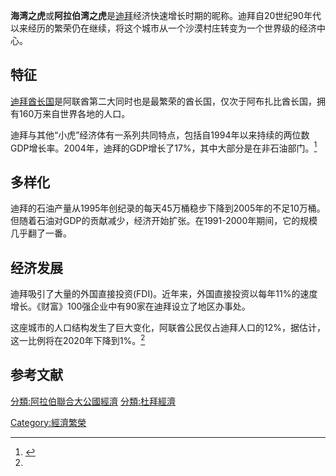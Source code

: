 '''海湾之虎'''或'''阿拉伯湾之虎'''是[[迪拜|迪拜]]经济快速增长时期的昵称。迪拜自20世纪90年代以来经历的繁荣仍在继续，将这个城市从一个沙漠村庄转变为一个世界级的经济中心。
== 特征 ==
[[迪拜酋长国|迪拜酋长国]]是阿联酋第二大同时也是最繁荣的酋长国，仅次于阿布扎比酋长国，拥有160万来自世界各地的人口。

迪拜与其他“小虎”经济体有一系列共同特点，包括自1994年以来持续的两位数GDP增长率。2004年，迪拜的GDP增长了17%，其中大部分是在非石油部门。<ref name="gulfsol.org">{{Cite web |url=http://www.gulfsol.org/featured/alain/TRACK%20C%20ARTICLES/first%20gulf%20tiger.pdf |title=Archived copy |access-date=2009-01-13 |archive-url=https://web.archive.org/web/20120220082125/http://www.gulfsol.org/featured/alain/TRACK%20C%20ARTICLES/first%20gulf%20tiger.pdf |archive-date=2012-02-20 }}</ref>

== 多样化 ==
迪拜的石油产量从1995年创纪录的每天45万桶稳步下降到2005年的不足10万桶。但随着石油对GDP的贡献减少，经济开始扩张。在1991-2000年期间，它的规模几乎翻了一番。
== 经济发展 ==
迪拜吸引了大量的外国直接投资(FDI)。近年来，外国直接投资以每年11%的速度增长。《财富》100强企业中有90家在迪拜设立了地区办事处。

这座城市的人口结构发生了巨大变化，阿联酋公民仅占迪拜人口的12%，据估计，这一比例将在2020年下降到1%。<ref name="gulfsol.org"/>
==参考文献==
{{reflist}}
[[Category:經濟繁榮|Category:經濟繁榮]]
[[分類:阿拉伯聯合大公國經濟|分類:阿拉伯聯合大公國經濟]]
[[分類:杜拜經濟|分類:杜拜經濟]]